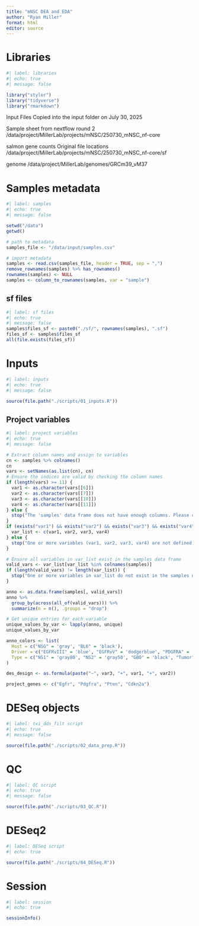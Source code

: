 ```yaml
---
title: "mNSC DEA and EDA"
author: "Ryan Miller"
format: html
editor: source
---
```


# Libraries
```r
#| label: libraries
#| echo: true
#| message: false

library("styler")
library("tidyverse")
library("rmarkdown")
```

Input Files
Copied into the input folder on July 30, 2025

Sample sheet from nextflow round 2
/data/project/MillerLab/projects/mNSC/250730_mNSC_nf-core

salmon gene counts
Original file locations
/data/project/MillerLab/projects/mNSC/250730_mNSC_nf-core/sf

genome
/data/project/MillerLab/genomes/GRCm39_vM37

# Samples metadata
```r
#| label: samples
#| echo: true
#| message: false

setwd("/data")
getwd()

# path to metadata
samples_file <- "/data/input/samples.csv"

# import metadata
samples <- read.csv(samples_file, header = TRUE, sep = ",")
remove_rownames(samples) %>% has_rownames()
rownames(samples) <- NULL
samples <- column_to_rownames(samples, var = "sample")
```

## sf files
```r
#| label: sf files
#| echo: true
#| message: false
samples$files_sf <- paste0("./sf/", rownames(samples), ".sf")
files_sf <- samples$files_sf
all(file.exists(files_sf))
```

# Inputs
```r
#| label: inputs
#| echo: true
#| message: false

source(file.path("./scripts/01_inputs.R")) 
```

## Project variables
```r
#| label: project variables
#| echo: true
#| message: false

# Extract column names and assign to variables
cn <- samples %>% colnames()
cn
vars <- setNames(as.list(cn), cn)
# Ensure the indices are valid by checking the column names
if (length(vars) >= 11) {
  var1 <- as.character(vars[[6]])
  var2 <- as.character(vars[[7]])
  var3 <- as.character(vars[[10]])
  var4 <- as.character(vars[[11]])
} else {
  stop("The 'samples' data frame does not have enough columns. Please check the input data.")
}
if (exists("var1") && exists("var2") && exists("var3") && exists("var4")) {
  var_list <- c(var1, var2, var3, var4)
} else {
  stop("One or more variables (var1, var2, var3, var4) are not defined. Please check the input data.")
}

# Ensure all variables in var_list exist in the samples data frame
valid_vars <- var_list[var_list %in% colnames(samples)]
if (length(valid_vars) != length(var_list)) {
  stop("One or more variables in var_list do not exist in the samples data frame. Please check the input data.")
}

anno <- as.data.frame(samples[, valid_vars])
anno %>%
  group_by(across(all_of(valid_vars))) %>%
  summarize(n = n(), .groups = "drop")

# Get unique entries for each variable
unique_values_by_var <- lapply(anno, unique)
unique_values_by_var

anno_colors <- list(
  Host = c("NSG" = 'gray', "BL6" = 'black'),
  Driver = c("EGFRvIII" = 'blue', "EGFRvV" = 'dodgerblue', "PDGFRA" = 'red'),
  Type = c("NS1" = 'gray80', "NS2" = 'gray50', "GBO" = 'black', "Tumor" = 'purple')
)

des_design <- as.formula(paste("~", var3, "+", var1, "+", var2))

project_genes <- c("Egfr", "Pdgfra", "Pten", "Cdkn2a")
```

# DESeq objects
```r
#| label: txi_dds_filt script
#| echo: true
#| message: false

source(file.path("./scripts/02_data_prep.R")) 
```

# QC
```r
#| label: QC script
#| echo: true
#| message: false

source(file.path("./scripts/03_QC.R")) 
```

# DESeq2
```r
#| label: DESeq script
#| echo: true

source(file.path("./scripts/04_DESeq.R")) 
```

# Session
```r
#| label: session
#| echo: true

sessionInfo()
```